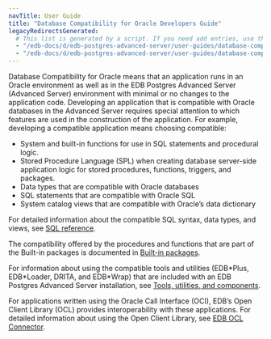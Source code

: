 ```yaml
---
navTitle: User Guide
title: "Database Compatibility for Oracle Developers Guide"
legacyRedirectsGenerated:
  # This list is generated by a script. If you need add entries, use the `legacyRedirects` key.
  - "/edb-docs/d/edb-postgres-advanced-server/user-guides/database-compatibility-for-oracle-developers-guide/11/Database_Compatibility_for_Oracle_Developers_Guide.1.001.html"
  - "/edb-docs/d/edb-postgres-advanced-server/user-guides/database-compatibility-for-oracle-developers-guide/11/toc.html"
---
```


<div id="introduction" class="registered_link"></div>

Database Compatibility for Oracle means that an application runs in an Oracle environment as well as in the EDB Postgres Advanced Server (Advanced Server) environment with minimal or no changes to the application code. Developing an application that is compatible with Oracle databases in the Advanced Server requires special attention to which features are used in the construction of the application. For example, developing a compatible application means choosing compatible:

-   System and built-in functions for use in SQL statements and procedural logic.
-   Stored Procedure Language (SPL) when creating database server-side application logic for stored procedures, functions, triggers, and packages.
-   Data types that are compatible with Oracle databases
-   SQL statements that are compatible with Oracle SQL
-   System catalog views that are compatible with Oracle’s data dictionary

For detailed information about the compatible SQL syntax, data types, and views, see [SQL reference](/epas/latest/epas_compat_sql/).

The compatibility offered by the procedures and functions that are part of the Built-in packages is documented in [Built-in packages](/epas/latest/epas_compat_bip_guide/).

For information about using the compatible tools and utilities (EDB\*Plus, EDB\*Loader, DRITA, and EDB\*Wrap) that are included with an EDB Postgres Advanced Server installation, see [Tools, utilities, and components](/epas/latest/epas_compat_ora_dev_guide/09_tools_and_utilities/).

For applications written using the Oracle Call Interface (OCI), EDB’s Open Client Library (OCL) provides interoperability with these applications. For detailed information about using the Open Client Library, see [EDB OCL Connector](/ocl_connector/latest/).
